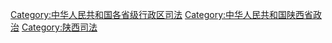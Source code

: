 [[Category:中华人民共和国各省级行政区司法|Category:中华人民共和国各省级行政区司法]]
[[Category:中华人民共和国陕西省政治|Category:中华人民共和国陕西省政治]]
[[Category:陕西司法|Category:陕西司法]]